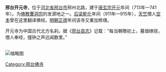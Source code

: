 {{unreferenced|time=2012-2-15}} 
{{文物保护单位
| 级别 = 全国
| 名称 = 开元寺
| 图片 = South Gate of Kaiyuan Temple in Xingtai.jpg
| 编号 = 6-346
| 分类 = 古建筑
| 时代 = [[明朝|明]]
| 说明 = 开元寺南门
| 所在 = [[河北省|河北省]][[邢台市|邢台市]]
| 登录 = 2006年
| Cat = 河北全国重点文物保护单位
}}
'''邢台开元寺'''，位于[[河北省|河北省]][[邢台市|邢台市]]邢州北路，建于[[唐玄宗|唐玄宗]][[开元|开元]]年间（713年—741年）。为[[佛教|佛教]][[曹洞宗|曹洞宗]]的发源地之一。[[后梁|后梁]][[乾化|乾化]]年间（911年—915年），[[天竺|天竺]]僧人[[空本|空本]]曾在这里翻译佛经。[[明朝|明朝]][[正德_(明)|正德]]年间该寺又重加修缮。

开元寺为中国古代北方名刹。据《[[邢台县志|邢台县志]]》记载：“每当朝暾初上，暮烟缭绕，僧人奉经，撞钟之声远闻数里。”

<br />
[[File:Stone_carvings_in_kaiyuansi_Park,_Xingtai.jpg|缩略图]]
{{multiple image|align=center|direction=horizonal|width=220|image1=Dakaiyuan Temple in Xingtai.jpg|caption1=牌坊南面|image2=North of the archway of dakaiyuan temple in Xingtai.jpg|caption2=牌坊北面}}

{{河北全国重点文物保护单位}}

[[Category:邢台佛寺|Category:邢台佛寺]]